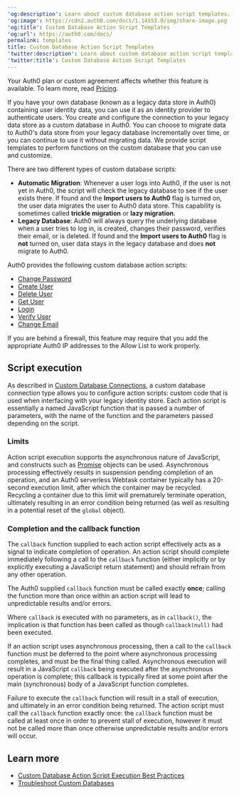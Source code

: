 ---
'og:description': Learn about custom database action script templates.
'og:image': https://cdn2.auth0.com/docs/1.14553.0/img/share-image.png
'og:title': Custom Database Action Script Templates
'og:url': https://auth0.com/docs/
permalink: templates
title: Custom Database Action Script Templates
'twitter:description': Learn about custom database action script templates.
'twitter:title': Custom Database Action Script Templates
---
<Card title="Availability varies by Auth0 plan">

Your Auth0 plan or custom agreement affects whether this feature is available. To learn more, read [Pricing](https://auth0.com/pricing).

</Card>

If you have your own database (known as a legacy data store in Auth0) containing user identity data, you can use it as an <Tooltip tip="Identity Provider (IdP): Service that stores and manages digital identities." cta="View Glossary" href="/docs/glossary?term=identity+provider">identity provider</Tooltip> to authenticate users.
You create and configure the connection to your legacy data store as a custom database in Auth0. You can choose to migrate data to Auth0's data store from your legacy database incrementally over time, or you can continue to use it without migrating data. We provide script templates to perform functions on the custom database that you can use and customize.

There are two different types of custom database scripts:

* **Automatic Migration**: Whenever a user logs into Auth0, if the user is not yet in Auth0, the script will check the legacy database to see if the user exists there. If found and the **Import users to Auth0** flag is turned on, the user data migrates the user to Auth0 data store. This capability is sometimes called **trickle migration** or **lazy migration**.
* **Legacy Database**: Auth0 will always query the underlying database when a user tries to log in, is created, changes their password, verifies their email, or is deleted. If found and the **Import users to Auth0** flag is **not** turned on, user data stays in the legacy database and does **not** migrate to Auth0.

Auth0 provides the following custom database action scripts:

* [Change Password](/docs/authenticate/database-connections/custom-db/templates/change-password)
* [Create User](/docs/authenticate/database-connections/custom-db/templates/create)
* [Delete User](/docs/authenticate/database-connections/custom-db/templates/delete)
* [Get User](/docs/authenticate/database-connections/custom-db/templates/get-user)
* [Login](/docs/authenticate/database-connections/custom-db/templates/login)
* [Verify User](/docs/authenticate/database-connections/custom-db/templates/verify)
* [Change Email](/docs/authenticate/database-connections/custom-db/templates/change-email)

<Card title="Network firewall">

If you are behind a firewall, this feature may require that you add the appropriate Auth0 IP addresses to the Allow List to work properly.

</Card>

## Script execution

As described in [Custom Database Connections](/docs/authenticate/database-connections/custom-db), a custom database connection type allows you to configure action scripts: custom code that is used when interfacing with your legacy identity store. Each action script is essentially a named JavaScript function that is passed a number of parameters, with the name of the function and the parameters passed depending on the script.

### Limits

Action script execution supports the asynchronous nature of JavaScript, and constructs such as [Promise](https://developer.mozilla.org/en-US/docs/Web/JavaScript/Reference/Global_Objects/Promise) objects can be used. Asynchronous processing effectively results in suspension pending completion of an operation, and an Auth0 serverless Webtask container typically has a 20-second execution limit, after which the container may be recycled. Recycling a container due to this limit will prematurely terminate operation, ultimately resulting in an error condition being returned (as well as resulting in a potential reset of the `global` object).

### Completion and the callback function

The `callback` function supplied to each action script effectively acts as a signal to indicate completion of operation. An action script should complete immediately following a call to the `callback` function (either implicitly or by explicitly executing a JavaScript return statement) and should refrain from any other operation.

<Warning>

The Auth0 supplied `callback` function must be called exactly **once**; calling the function more than once within an action script will lead to unpredictable results and/or errors.

</Warning>

<Callout icon="file-lines" color="#0EA5E9" iconType="regular">

Where `callback` is executed with no parameters, as in `callback()`, the implication is that function has been called as though `callback(null)` had been executed.

</Callout>

If an action script uses asynchronous processing, then a call to the `callback` function must be deferred to the point where asynchronous processing completes, and must be the final thing called. Asynchronous execution will result in a JavaScript `callback` being executed after the asynchronous operation is complete; this callback is typically fired at some point after the main (synchronous) body of a JavaScript function completes.

<Warning>

Failure to execute the `callback` function will result in a stall of execution, and ultimately in an error condition being returned. The action script must call the `callback` function exactly once: the `callback` function must be called at least once in order to prevent stall of execution, however it must not be called more than once otherwise unpredictable results and/or errors will occur.

</Warning>

## Learn more

* [Custom Database Action Script Execution Best Practices](/docs/authenticate/database-connections/custom-db/custom-database-connections-scripts/execution)
* [Troubleshoot Custom Databases](/docs/authenticate/database-connections/custom-db/error-handling)